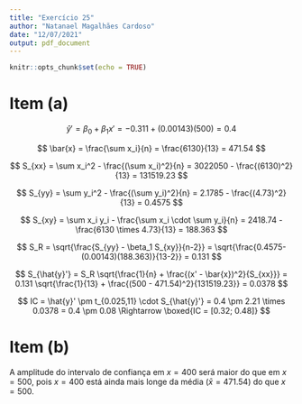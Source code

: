 ```yaml
---
title: "Exercício 25"
author: "Natanael Magalhães Cardoso"
date: "12/07/2021"
output: pdf_document
---
```


```r
knitr::opts_chunk$set(echo = TRUE)
```

# Item (a)

$$
\hat{y}' = \beta_0 + \beta_1 x' = -0.311 + (0.00143)(500) = 0.4
$$


$$
\bar{x} = \frac{\sum x_i}{n} = \frac{6130}{13} = 471.54
$$


$$
S_{xx} = \sum x_i^2 - \frac{(\sum x_i)^2}{n} = 3022050 - \frac{(6130)^2}{13} = 131519.23
$$


$$
S_{yy} = \sum y_i^2 - \frac{(\sum y_i)^2}{n} = 2.1785 - \frac{(4.73)^2}{13} = 0.4575
$$

$$
S_{xy} = \sum x_i y_i - \frac{\sum x_i \cdot \sum y_i}{n} = 2418.74 - \frac{6130 \times 4.73}{13} = 188.363
$$


$$
S_R = \sqrt{\frac{S_{yy} - \beta_1 S_{xy}}{n-2}} = \sqrt{\frac{0.4575-(0.00143)(188.363)}{13-2}} = 0.131
$$


$$
S_{\hat{y}'} = S_R \sqrt{\frac{1}{n} + \frac{(x' - \bar{x})^2}{S_{xx}}} = 0.131 \sqrt{\frac{1}{13} + \frac{(500 - 471.54)^2}{131519.23}} = 0.0378
$$


$$
IC = \hat{y}' \pm t_{0.025,11} \cdot S_{\hat{y}'} = 0.4 \pm 2.21 \times 0.0378 = 0.4 \pm 0.08 \Rightarrow \boxed{IC = [0.32; 0.48]}
$$


# Item (b)

A amplitude do intervalo de confiança em $x=400$ será maior do que em $x=500$, pois $x=400$ está ainda mais longe da média ($\bar{x}=471.54$) do que $x=500$.

